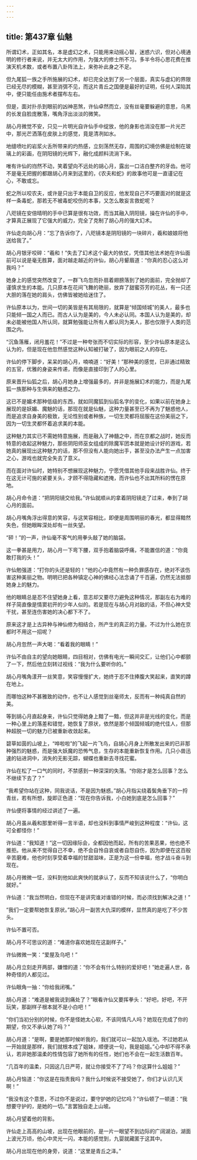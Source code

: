 ```yaml
---
---
---
```

title: 第437章 仙魅
---





所谓幻术，正如其名，本是虚幻之术，只能用来动摇心智，迷惑六识，但对心境通明的修行者来说，并无太大的作用，为强大的修士所不习。多半令将心思花费在推演天机术数，或者布置八卦阵法上，来弥补此身之不足。

但九尾狐一族之手所施展的幻术，却已完全达到了另一个层面，真实与虚幻的界限已经无尽的模糊，甚至消弭不见，而这片青丘之国便是最好的证明，任何人深陷其中，便只能任由施术者摆布左右。

但是，面对扑杀到眼前的凶神恶煞，许仙卓然而立，没有丝毫要躲避的意思，乌黑的长发自脸庞散落，嘴角浮出淡淡的微笑。

胡心月微觉不安，只见一片明光自许仙手中绽放，他的身影也消没在那一片光芒中，那光芒洒落在皮肤上的感觉，竟是清冽如水。

地缝喷吐的岩浆火舌所带来的灼热感，立刻荡然无存，周围的幻境仿佛是绘制在玻璃上的彩画，在阴阳镜的光辉下，融化成颜料流淌下来。

唯有许仙的岿然不动，笑着望向不远处的胡心月，露出一口洁白整齐的牙齿。他可不是毫无把握的都跟胡心月来到这里的，《农夫和蛇》的故事他可是一直谨记在心，不敢或忘。

蛇之所以咬农夫，或许是只出于本能自卫的反应，他发现自己不巧要面对的就是这样一条毒蛇，那若无不被毒蛇咬伤的本事，又怎么敢妄言救蛇呢？

八咫镜在安倍晴明的手中已算是很有功效，而当其融入阴阳镜，操在许仙的手中，才算真正展现了它强大的威力，完全了克制了胡心月的强大幻术。

许仙走向胡心月：“忘了告诉你了，八咫镜本是阴阳镜的一块碎片，羲和娘娘将他送给我了。”

胡心月银牙咬碎：“羲和！”失去了幻术这个最大的依仗，凭借其他法术她在许仙面前可以说是毫无胜算，面对越走越近的许仙，胡心月颦眉道：“你真的忍心这么对我吗？”

她身上的感觉突然改变了，一群飞鸟忽而扑扇着翅膀落到了她的面前，完全抛却了谨慎求生的本能。几只原本在花间飞舞的艳丽，放弃了甜蜜芬芳的花丛，有一只还大胆的落在她的肩头，仿佛皆被她给迷住了。

许仙原本以为，世间一切的美皆是有其局限的，就算是“倾国倾城”的美人，最多也只能倾一国之人而已。而古人认为是美的，今人未必认同。本国人认为是美的，却未必能被他国人所认同，就算勉强能让所有人都认同为美人，那也仅限于人类的范围之内。

“沉鱼落雁，闭月羞花！”不过是一种夸张而不切实际的形容，至少许仙原本是这么认为的，但是现在他忽然感觉这种认知被打破了，因为眼前之人的存在。

许仙的停下脚步，呆呆的胡心月，喃喃道：“好美！”那种美的感觉，已非通过精致的五官，优雅的身姿来传递，而像是直接印到了人的心里。

原来晋升仙狐之后，胡心月她身上增强最多的，并非是施展幻术的能力，而是九尾狐一族那种与生俱来的魅惑之力。

这已不是媚术那种低级的东西，就如同魔狐到仙狐名字的变化，如果以前在她身上展现的是妖媚、魔魅的话，那现在就是仙魅，这种力量甚至已不再为了魅惑他人，而是追求自身美的极致，无论性别或者种族，一切生灵都将屈服在这份美丽之下，因为一切生灵都怀着追求美的本能。

这种魅力其实已不需她特意施展，而是融入了神髓之中，而在京都之战时，她反而特意的收起这种魅力，那些阴阳师巫女组成的除魔军团本就是她设计好的游戏，若她真的展现出这种魅力的话，那不但没有人能向她出手，甚至没办法产生一点加害之心，游戏也就完全失去了意义。

而在面对许仙时，她特别不想展现这种魅力，宁愿凭借其他手段来战胜许仙。终于在这无计可施的紧要关头，才顾不得隐藏和遮掩，而许仙也不出其所料的愣在原地。

胡心月命令道：“把阴阳镜交给我。”许仙就顺从的拿着阴阳镜走了过来，奉到了胡心月的面前。

胡心月嘴角浮出得意的笑容，与这笑容相比，即便是周围明丽的春光，都显得黯然失色，但她眼眸深处却有一丝失望。

“砰！”的一声，许仙毫不客气的用拳头敲了她的脑袋。

这一拳甚是用力，胡心月一下弯下腰，双手抱着脑袋呼痛，不能置信的道：“你竟敢打我的头！”

许仙勉强道：“打你的头还是轻的！”他的心中竟然有一种负罪感存在，绝对不该伤害这种美丽之物。明明已把各种镇定心神的佛经心法念诵了千百遍，仍然无法抵御她身上的魅力。

他的眼睛总是忍不住望她身上看，意志却又要尽力避免这种情况，那副左右为难的样子简直像是情窦初开的少年人似的。若是现在与胡心月对敌的话，不但心神大受干扰，甚至连伤害她的决心都下不了。

原来这才是上古异种与神仙修为相结合，所产生的真正的力量。不过为什么她在京都时不用这一招呢？

胡心月忽然一声大喝：“看着我的眼睛！”

许仙不由自主的望向她眼睛，四目相对，仿佛有电光一瞬间交汇，让他们心中都颤了一下，然后他立刻转过视线：“我为什么要听你的。”

胡心月嘴角漾开一丝笑意，笑容慢慢扩大，她终于忍不住捧腹大笑起来，直笑的蹲在地上。

而哪怕这种不甚雅致的动作，也不让人感觉到丝毫师太，反而有一种纯真自然的美。

等到胡心月直起身来，许仙只觉得她身上黯了一黯，但这并非是光线的变化，而是一种心里上的落差和错觉，她恢复了原状，依然是那个倾国倾城的绝代佳人，但那种超脱一切的魅力已被重新收敛起来。

碧草如茵的山坡上，“哗啦啦”的飞起一片飞鸟，自胡心月身上所散发出来的已非那种强烈的魅惑，而是强大妖魔的恐怖气息，生存的本能重新恢复作用。几只小兽迅速的钻进洞中，消失的无影无踪，蝴蝶也重新去寻找花蜜。

许仙在松了一口气的同时，不禁感到一种深深的失落。“你刚才是怎么回事？怎么不继续下去了？”

“我希望你站在这种，同我说话，不是因为魅惑。”胡心月指尖绕着鬓角垂下的一捋青丝，若有所想，旋即正色道：“现在你告诉我，小白她到底是怎么回事？”

许仙便将事情的经过讲述了一遍。

胡心月虽从羲和那里听得一言半语，却也没料到事情严峻到这种程度：“许仙，这可全都怪你！”

许仙道：“我知道！”这一切因缘际会，全都因他而起，所有的苦果恶果，他也绝不推拒。他从来不觉得自己不幸，绝不会自怜自哀或者自怨自伤，因为即便在这百般辛苦磨难，他也时刻享受着幸福的甘甜滋味，正是为这一份幸福，他才战斗奋斗到现在。

胡心月微微一怔，没料到他如此爽快的就承认了，反而不知该说什么了，“你明白就好。”

许仙道：“我当然明白，但现在不是讲究谁对谁错的时候，而必须找到解决之道！”

“我们一定要帮她恢复原状。”胡心月一副苦大仇深的模样，显然真的是吃了不少苦头。

许仙不置可否。

胡心月不可思议的道：“难道你喜欢她现在这副样子。”

许仙微微一笑：“爱屋及乌吧！”

胡心月立刻走开两部，嫌憎的道：“你不会有什么特别的爱好吧！”她走遍人世，各种奇怪的人都见过。

许仙眼角一抽：“你给我闭嘴。”

胡心月道：“难道是被我说到痛处了？”眼看许仙又要挥拳头：“好吧，好吧，不开玩笑，那副样子根本就不是小白吧！”

“你们当初分别的时候，你不是怪她太心软，不该同情凡人吗？她现在完成了你的期望，你又不承认她了吗？”

胡心月道：“是啊，要是她那时候听我的，我们就可以一起加入瑶池。不过她若从一开始就是那样，我们就根本成了姐妹，顺便说一句，我是姐姐。”心中却不得不承认，若非她那温柔的性情包容了她所有的任性，她们也不会在一起生活数百年。

“几百年的温柔，只因这几日严苛，就让你接受不了了吗？你这算什么姐姐？”

胡心月恼道：“你这是在指责我吗？我什么时候说不接受她了，你们才认识几天啊！”

“我没有这个意思，不过你不是说过，要守护她的记忆吗？”许仙顿了一顿道：“我想要守护的，是她的一切。”言罢独自走上山坡。

胡心月望着他的背影。

许仙走上高高的山坡，出现在他眼前的，是一片一眼望不到边际的广阔湖泊，湖面上波光万顷，他心中灵光一闪，本能的感觉到，九婴就藏匿于这其中。

胡心月出现在他的身旁，说道：“这里是青丘之泽。”